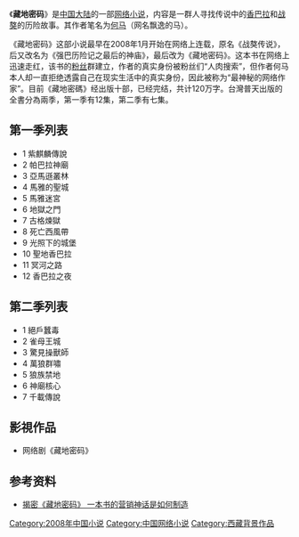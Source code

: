 《'''藏地密码'''》是[[中国大陆|中国大陆]]的一部[[网络小说|网络小说]]，内容是一群人寻找传说中的[[香巴拉|香巴拉]]和[[战獒|战獒]]的历险故事。其作者笔名为[[何马|何马]]（网名飘逸的马）。

《藏地密码》这部小说最早在2008年1月开始在网络上连载，原名《战獒传说》，后又改名为《强巴历险记之最后的神庙》，最后改为《藏地密码》。这本书在网络上迅速走红，该书的[[粉丝|粉丝]]群建立，作者的真实身份被粉丝们“人肉搜索”，但作者何马本人却一直拒绝透露自己在现实生活中的真实身份，因此被称为“最神秘的网络作家”。目前《藏地密碼》经出版十部，已经完结，共计120万字。台灣普天出版的全書分為兩季，第一季有12集，第二季有七集。

== 第一季列表 ==
*1 紫麒麟傳說
*2 帕巴拉神廟
*3 亞馬遜叢林
*4 馬雅的聖城
*5 馬雅迷宮
*6 地獄之門
*7 古格煉獄
*8 死亡西風帶
*9 光照下的城堡
*10 聖地香巴拉
*11 冥河之路
*12 香巴拉之夜

== 第二季列表 ==
*1 絕戶蠶毒
*2 雀母王城
*3 驚見操獸師
*4 萬狼群嘯
*5 狼族禁地
*6 神廟核心
*7 千載傳說

==影視作品==
*网络剧《藏地密码》

==参考资料==
*[http://business.sohu.com/20090706/n265000701.shtml 揭密《藏地密码》 一本书的营销神话是如何制造] {{Wayback|url=http://business.sohu.com/20090706/n265000701.shtml |date=20200413180810 }}

[[Category:2008年中国小说|Category:2008年中国小说]]
[[Category:中国网络小说|Category:中国网络小说]]
[[Category:西藏背景作品|Category:西藏背景作品]]